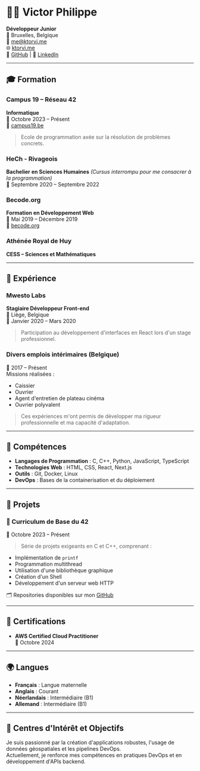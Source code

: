 # 👨‍💻 Victor Philippe

**Développeur Junior**  
📍 Bruxelles, Belgique  
📧 [me@ktorvi.me](mailto:me@ktorvi.me)  
🌐 [ktorvi.me](https://ktorvi.me)  
🐙 [GitHub](https://github.com/ktor-vi) | 💼 [LinkedIn](https://www.linkedin.com/in/ktor-vi/)

---

## 🎓 Formation

### Campus 19 – Réseau 42  
**Informatique**  
📅 Octobre 2023 – Présent  
🔗 [campus19.be](https://campus19.be)  
> Ecole de programmation axée sur la résolution de problèmes concrets.

### HeCh - Rivageois  
**Bachelier en Sciences Humaines** *(Cursus interrompu pour me consacrer à la programmation)*  
📅 Septembre 2020 – Septembre 2022  

### Becode.org  
**Formation en Développement Web**  
📅 Mai 2019 – Décembre 2019  
🔗 [becode.org](https://becode.org)

### Athénée Royal de Huy  
**CESS – Sciences et Mathématiques**

---

## 💼 Expérience

### Mwesto Labs  
**Stagiaire Développeur Front-end**  
📍 Liège, Belgique  
📅 Janvier 2020 – Mars 2020  
> Participation au développement d'interfaces en React lors d'un stage professionnel.

### Divers emplois intérimaires (Belgique)  
📅 2017 – Présent  
Missions réalisées :
- Caissier  
- Ouvrier  
- Agent d'entretien de plateau cinéma  
- Ouvrier polyvalent  

> Ces expériences m'ont permis de développer ma rigueur professionnelle et ma capacité d'adaptation.

---

## 🔧 Compétences

- **Langages de Programmation** : C, C++, Python, JavaScript, TypeScript  
- **Technologies Web** : HTML, CSS, React, Next.js  
- **Outils** : Git, Docker, Linux  
- **DevOps** : Bases de la containerisation et du déploiement

---

## 🧪 Projets

### 🧠 Curriculum de Base du 42  
📅 Octobre 2023 – Présent  
> Série de projets exigeants en C et C++, comprenant :
- Implémentation de `printf`
- Programmation multithread
- Utilisation d'une bibliothèque graphique
- Création d'un Shell  
- Développement d'un serveur web HTTP

🗂 Repositories disponibles sur mon [GitHub](https://github.com/ktor-vi)

---

## 📜 Certifications

- **AWS Certified Cloud Practitioner**  
  📅 Octobre 2024

---

## 🌍 Langues

- **Français** : Langue maternelle  
- **Anglais** : Courant  
- **Néerlandais** : Intermédiaire (B1)  
- **Allemand** : Intermédiaire (B1)

---

## 🧭 Centres d'Intérêt et Objectifs

Je suis passionné par la création d'applications robustes, l'usage de données géospatiales et les pipelines DevOps.  
Actuellement, je renforce mes compétences en pratiques DevOps et en développement d'APIs backend.

